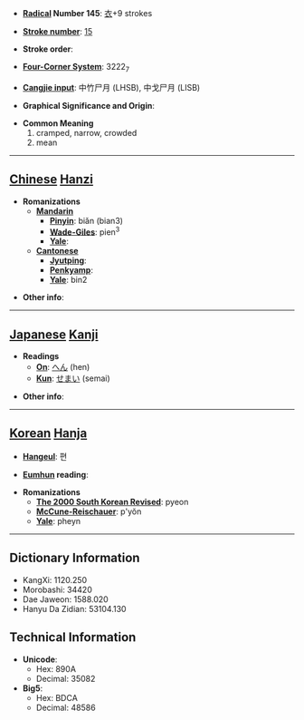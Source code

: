 * '''[[Wiktionary:Chinese radical index| Radical]] Number 145''': [[Wiktionary:Chinese radical index 衣|衣]]+9 strokes

* '''[[Wiktionary:Chinese total strokes index|Stroke number]]''': [[Wiktionary:Chinese total strokes index 15|15]]

* '''Stroke order''': 

* '''[[Wiktionary:Chinese four corner index|Four-Corner System]]''': 3222<sub>7</sub>

* '''[[Wiktionary:Chinese Cangjie index|Cangjie input]]''': 中竹尸月 (LHSB), 中戈尸月 (LISB)

* '''Graphical Significance and Origin''': 

* '''Common Meaning'''
*#cramped, narrow, crowded
*# mean


----

== [[Chinese]] [[Hanzi]] ==

* '''Romanizations'''
** '''[[Mandarin]]'''
*** '''[[Pinyin]]''': biǎn (bian3)
*** '''[[Wade-Giles]]''': pien<sup>3</sup>
*** '''[[Yale]]''': 
** '''[[Cantonese]]'''
*** '''[[Jyutping]]''':
*** '''[[Penkyamp]]''': 
*** '''[[Yale]]''': bin2

* '''Other info''': 

----

== [[Japanese]] [[Kanji]] ==

* '''Readings'''
** '''[[On]]''': [[へん]] (hen)
** '''[[Kun]]''': [[せまい]] (semai)

* '''Other info''':  

----

== [[Korean]] [[Hanja]] ==

* '''[[Hangeul]]''': 편

* '''[[Eumhun]] reading''': 

* '''Romanizations'''
** '''[[The 2000 South Korean Revised Romanization|The 2000 South Korean Revised]]''': pyeon
** '''[[McCune-Reischauer]]''': p'yŏn
** '''[[Yale]]''': pheyn

----

== Dictionary Information ==

* KangXi: 1120.250
* Morobashi: 34420
* Dae Jaweon: 1588.020
* Hanyu Da Zidian: 53104.130

== Technical Information ==

* '''Unicode''':
** Hex: 890A
** Decimal: 35082
* '''Big5''':
** Hex: BDCA
** Decimal: 48586